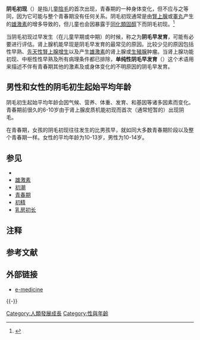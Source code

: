 '''阴毛初现'''（{{lang-en|pubarche}}{{NoteTag|这个词是拉丁语和希腊语的组合词的结果：pub-es，“成人，长成的，强壮的”，ἀρχή {{IPA-el|arkʰɛ̌ː|}}，“开始，发生”。}}）是指儿童[[陰毛|陰毛]]的首次出现，青春期的一种身体变化，但不应与之等同，因为它可能与整个青春期没有任何关系。阴毛初现通常是由[[腎上腺|腎上腺]]或[[睾丸|睾丸]]产生的[[雄激素|雄激素]]的增多导致的，但儿童也会因暴露于[[同化類固醇|同化類固醇]]下而阴毛初现。<ref>{{cite book |title = Blueprints Obstetrics & Gynecology|first1 = Tamara L. |last1 = Callahan|first2 = Aaron B. |last2 = Caughey|first3 = Linda|last3 = Heffner |publisher = Blackwell Publishing |year = 2003|isbn = 1-4051-0331-0 }}</ref>

当阴毛初现过早发生（在儿童早期或中期）的时候，称之为'''阴毛早发育'''，可能有必要进行评估。肾上腺机能早现是阴毛早发育的最常见的原因。比较少见的原因包括性早熟、[[先天性腎上腺增生症|先天性腎上腺增生]]以及产生[[雄激素|雄激素]]的肾上腺或[[生殖腺|生殖腺]]肿瘤。当肾上腺功能初现、中枢性性早熟及所有病理条件都已排除，'''单纯性阴毛早发育'''（{{lang-en|isolated premature pubarche}}）这个术语用来描述不伴有青春期其他的激素及或身体变化的不明原因的阴毛早发育。

== 男性和女性的阴毛初生起始平均年龄 ==
阴毛初生起始平均年龄会因气候、营养、体重、发育、和基因等诸多因素而变化。青春期前很久的6-10岁由于肾上腺皮质机能初现而首次（通常短暂的）出现阴毛。

在青春期，女孩的阴毛初现往往发生的比男孩早，就如同大多数青春期阶段以及整个青春期一样。女性的平均年龄为10-13岁，男性为10-14岁。{{citationneeded|date=2014年3月}}

== 参见 ==
* {{le|肾上腺皮质机能初现|Adrenarche}}
* [[雄激素|雄激素]]
* [[初潮|初潮]]
* [[青春期|青春期]]
* [[初精|初精]]
* [[乳房初长|乳房初长]]

== 注释 ==
{{NoteFoot}}

== 参考文献 ==
{{Reflist}}

== 外部链接 ==
* [http://emedicine.medscape.com/article/924002-overview e-medicine] {{Wayback|url=http://emedicine.medscape.com/article/924002-overview |date=20150804075234 }}

{{-}}
{{生殖生理学}}

[[Category:人類發展成長|Category:人類發展成長]]
[[Category:性與年齡|Category:性與年齡]]

{{發育生物學小作品}}